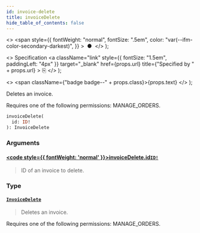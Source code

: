 ```yaml
---
id: invoice-delete
title: invoiceDelete
hide_table_of_contents: false
---
```


  <>
    <span
      style={{
        fontWeight: "normal",
        fontSize: ".5em",
        color: "var(--ifm-color-secondary-darkest)",
      }}
    >
      &nbsp;●&nbsp;
    </span>
  </>
);

  <>
    Specification
    <a
      className="link"
      style={{ fontSize: "1.5em", paddingLeft: "4px" }}
      target="\_blank"
      href={props.url}
      title={"Specified by " + props.url}
    >
      ⎘
    </a>
  </>
);

  <>
    <span className={"badge badge--" + props.class}>{props.text}</span>
  </>
);

Deletes an invoice.

Requires one of the following permissions: MANAGE_ORDERS.

```graphql
invoiceDelete(
  id: ID!
): InvoiceDelete
```

### Arguments

#### [<code style={{ fontWeight: 'normal' }}>invoiceDelete.<b>id</b></code>](#)<Bullet />[`ID!`](../../../api-reference/miscellaneous/scalars/id) <Badge class="secondary" text="non-null"/> <Badge class="secondary" text="scalar"/> <Badge class="secondary" text="miscellaneous"/>

> ID of an invoice to delete.

### Type

#### [`InvoiceDelete`](../../../api-reference/miscellaneous/objects/invoice-delete) <Badge class="secondary" text="object"/> <Badge class="secondary" text="miscellaneous"/>

> Deletes an invoice.

Requires one of the following permissions: MANAGE_ORDERS.

>
